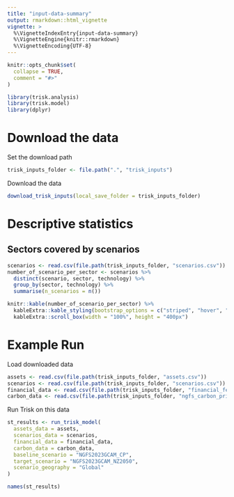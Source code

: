 ```yaml
---
title: "input-data-summary"
output: rmarkdown::html_vignette
vignette: >
  %\VignetteIndexEntry{input-data-summary}
  %\VignetteEngine{knitr::rmarkdown}
  %\VignetteEncoding{UTF-8}
---
```


```r
knitr::opts_chunk$set(
  collapse = TRUE,
  comment = "#>"
)
```

```r
library(trisk.analysis)
library(trisk.model)
library(dplyr)
```


# Download the data


Set the download path
```r
trisk_inputs_folder <- file.path(".", "trisk_inputs")
```

Download the data
```r
download_trisk_inputs(local_save_folder = trisk_inputs_folder)
```

# Descriptive statistics

## Sectors covered by scenarios 


```r
scenarios <- read.csv(file.path(trisk_inputs_folder, "scenarios.csv"))
number_of_scenario_per_sector <- scenarios %>%
  distinct(scenario, sector, technology) %>%
  group_by(sector, technology) %>%
  summarise(n_scenarios = n())
```

```r
knitr::kable(number_of_scenario_per_sector) %>%
  kableExtra::kable_styling(bootstrap_options = c("striped", "hover", "condensed")) %>%
  kableExtra::scroll_box(width = "100%", height = "400px")
```


# Example Run


Load downloaded data
```r
assets <- read.csv(file.path(trisk_inputs_folder, "assets.csv"))
scenarios <- read.csv(file.path(trisk_inputs_folder, "scenarios.csv"))
financial_data <- read.csv(file.path(trisk_inputs_folder, "financial_features.csv"))
carbon_data <- read.csv(file.path(trisk_inputs_folder, "ngfs_carbon_price.csv"))
```


Run Trisk on this data

```r
st_results <- run_trisk_model(
  assets_data = assets,
  scenarios_data = scenarios,
  financial_data = financial_data,
  carbon_data = carbon_data,
  baseline_scenario = "NGFS2023GCAM_CP",
  target_scenario = "NGFS2023GCAM_NZ2050",
  scenario_geography = "Global"
)
```

```r
names(st_results)
```
